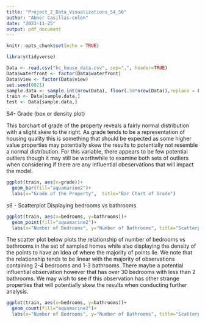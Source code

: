 ---
title: "Project_2_Data_Visualizations_S4_S6"
author: "Abner Casillas-colon"
date: "2023-11-25"
output: pdf_document
---

```{r setup, include=FALSE}
knitr::opts_chunk$set(echo = TRUE)
```


```{r}
library(tidyverse)
```


```{r}
Data <- read.csv("kc_house_data.csv", sep=",", header=TRUE)
Data$waterfront <- factor(Data$waterfront)
Data$view <- factor(Data$view)
set.seed(6021)
sample.data <- sample.int(nrow(Data), floor(.50*nrow(Data)),replace = F)
train <- Data[sample.data,]
test <- Data[sample.data,]
```


S4- Grade (box or density plot)

This barchart of grade of the property reveals a fairly normal distribution with a slight skew to the right. As grade tends to be a representation of housing quality this is something that should be expected as some higher value properties may potentially skew the results to potentially not resemble a normal distribution. For this variable, there appears to be few potential outliers though it may still be worthwhile to examine both sets of outliers when considering if there are any influential obeservations that will impact the model.
```{r}
ggplot(train, aes(x=grade))+
  geom_bar(fill="aquamarine2")+
  labs(x="Grade of the Property",  title="Bar Chart of Grade")
```
s6 - Scatterplot Displaying bedrooms vs bathrooms
```{r}
ggplot(train, aes(x=bedrooms, y=bathrooms))+
  geom_point(fill="aquamarine2")+
  labs(x="Number of Bedrooms", y="Number of Bathrooms", title="Scatterplot of Bedrooms vs Bathrooms")
```
The scatter plot below plots the relationship of number of bedrooms vs bathrooms in the set of sampled homes while also displaying the density of the points to have an idea of where the majority of points lie. We note that the relationship tends to be linear with the majority of observations containing 2-4 bedrooms and 1-3 bathrooms. There maybe a potential influential observation however that has over 30 bedrooms with less than 2 bathrooms. We may wish to see if this observation has other strange properties that will potentially skew the results when conducting further analysis.
```{r}
ggplot(train, aes(x=bedrooms, y=bathrooms))+
  geom_count(fill="aquamarine2")+
  labs(x="Number of Bedrooms", y="Number of Bathrooms", title="Scatterplot of Bedrooms vs Bathrooms")
```





